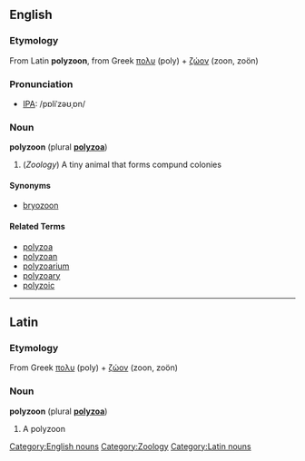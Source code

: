 ==English==
===Etymology===
From Latin '''polyzoon''', from Greek [[πολυ]] (poly) + [[ζώον]] (zoon, zoön)

===Pronunciation===
* [[Wiktionary:Pronunciation_key|IPA]]: /pɒliˈzəʊˌɒn/

===Noun===
'''polyzoon''' (plural '''[[polyzoa]]''')
# (''Zoology'') A tiny animal that forms compund colonies

====Synonyms====
* [[bryozoon]]

====Related Terms====
* [[polyzoa]]
* [[polyzoan]]
* [[polyzoarium]]
* [[polyzoary]]
* [[polyzoic]]

----

==Latin==
===Etymology===
From Greek [[πολυ]] (poly) + [[ζώον]] (zoon, zoön)

===Noun===
'''polyzoon''' (plural '''[[polyzoa]]''')
# A polyzoon

[[Category:English nouns]][[Category:Zoology]][[Category:Latin nouns]]
